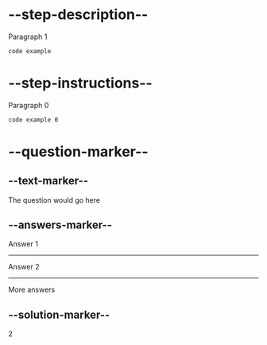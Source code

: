 # --step-description--

Paragraph 1

```html
code example
```

# --step-instructions--

Paragraph 0

```html
code example 0
```

# --question-marker--

## --text-marker--

The question would go here

## --answers-marker--

Answer 1

---

Answer 2

---

More answers

## --solution-marker--

2

